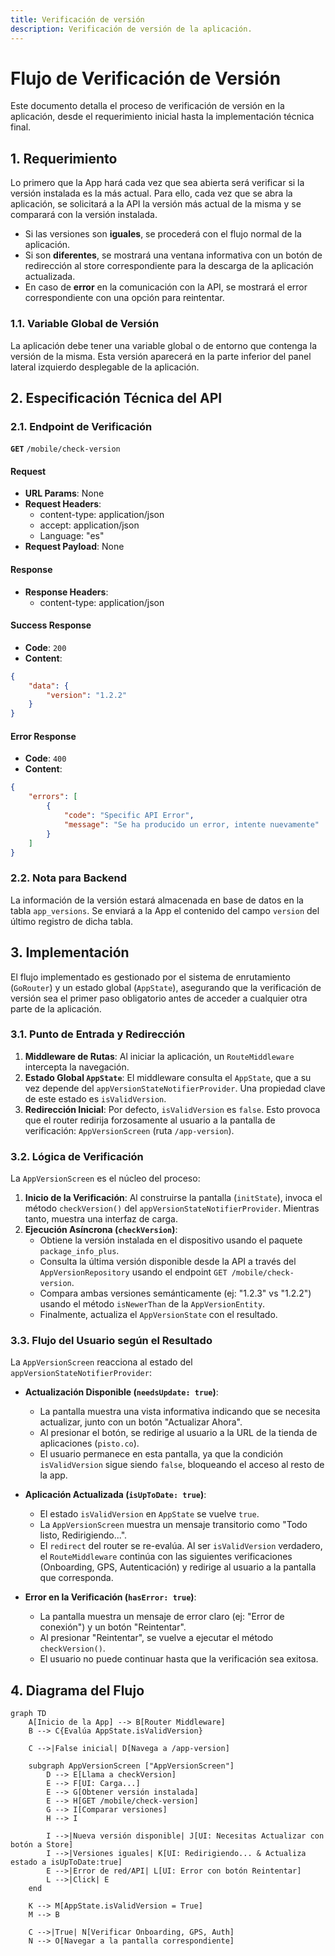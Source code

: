 ```yaml
---
title: Verificación de versión
description: Verificación de versión de la aplicación.
---
```


# Flujo de Verificación de Versión

Este documento detalla el proceso de verificación de versión en la aplicación, desde el requerimiento inicial hasta la implementación técnica final.

## 1. Requerimiento

Lo primero que la App hará cada vez que sea abierta será verificar si la versión instalada es la más actual. Para ello, cada vez que se abra la aplicación, se solicitará a la API la versión más actual de la misma y se comparará con la versión instalada.

-   Si las versiones son **iguales**, se procederá con el flujo normal de la aplicación.
-   Si son **diferentes**, se mostrará una ventana informativa con un botón de redirección al store correspondiente para la descarga de la aplicación actualizada.
-   En caso de **error** en la comunicación con la API, se mostrará el error correspondiente con una opción para reintentar.

### 1.1. Variable Global de Versión

La aplicación debe tener una variable global o de entorno que contenga la versión de la misma. Esta versión aparecerá en la parte inferior del panel lateral izquierdo desplegable de la aplicación.

## 2. Especificación Técnica del API

### 2.1. Endpoint de Verificación

**`GET`** `/mobile/check-version`

#### Request

-   **URL Params**: None
-   **Request Headers**:
    -   content-type: application/json
    -   accept: application/json
    -   Language: "es"
-   **Request Payload**: None

#### Response

-   **Response Headers**:
    -   content-type: application/json

#### Success Response

-   **Code**: `200`
-   **Content**:

```json
{
    "data": {
        "version": "1.2.2"
    }
}
```

#### Error Response

-   **Code**: `400`
-   **Content**:

```json
{
    "errors": [
        {
            "code": "Specific API Error",
            "message": "Se ha producido un error, intente nuevamente"
        }
    ]
}
```

### 2.2. Nota para Backend

La información de la versión estará almacenada en base de datos en la tabla `app_versions`. Se enviará a la App el contenido del campo `version` del último registro de dicha tabla.

## 3. Implementación

El flujo implementado es gestionado por el sistema de enrutamiento (`GoRouter`) y un estado global (`AppState`), asegurando que la verificación de versión sea el primer paso obligatorio antes de acceder a cualquier otra parte de la aplicación.

### 3.1. Punto de Entrada y Redirección

1. **Middleware de Rutas**: Al iniciar la aplicación, un `RouteMiddleware` intercepta la navegación.
2. **Estado Global `AppState`**: El middleware consulta el `AppState`, que a su vez depende del `appVersionStateNotifierProvider`. Una propiedad clave de este estado es `isValidVersion`.
3. **Redirección Inicial**: Por defecto, `isValidVersion` es `false`. Esto provoca que el router redirija forzosamente al usuario a la pantalla de verificación: `AppVersionScreen` (ruta `/app-version`).

### 3.2. Lógica de Verificación

La `AppVersionScreen` es el núcleo del proceso:

1. **Inicio de la Verificación**: Al construirse la pantalla (`initState`), invoca el método `checkVersion()` del `appVersionStateNotifierProvider`. Mientras tanto, muestra una interfaz de carga.
2. **Ejecución Asíncrona (`checkVersion`)**:
    - Obtiene la versión instalada en el dispositivo usando el paquete `package_info_plus`.
    - Consulta la última versión disponible desde la API a través del `AppVersionRepository` usando el endpoint `GET /mobile/check-version`.
    - Compara ambas versiones semánticamente (ej: "1.2.3" vs "1.2.2") usando el método `isNewerThan` de la `AppVersionEntity`.
    - Finalmente, actualiza el `AppVersionState` con el resultado.

### 3.3. Flujo del Usuario según el Resultado

La `AppVersionScreen` reacciona al estado del `appVersionStateNotifierProvider`:

-   **Actualización Disponible (`needsUpdate: true`)**:

    -   La pantalla muestra una vista informativa indicando que se necesita actualizar, junto con un botón "Actualizar Ahora".
    -   Al presionar el botón, se redirige al usuario a la URL de la tienda de aplicaciones (`pisto.co`).
    -   El usuario permanece en esta pantalla, ya que la condición `isValidVersion` sigue siendo `false`, bloqueando el acceso al resto de la app.

-   **Aplicación Actualizada (`isUpToDate: true`)**:

    -   El estado `isValidVersion` en `AppState` se vuelve `true`.
    -   La `AppVersionScreen` muestra un mensaje transitorio como "Todo listo, Redirigiendo...".
    -   El `redirect` del router se re-evalúa. Al ser `isValidVersion` verdadero, el `RouteMiddleware` continúa con las siguientes verificaciones (Onboarding, GPS, Autenticación) y redirige al usuario a la pantalla que corresponda.

-   **Error en la Verificación (`hasError: true`)**:
    -   La pantalla muestra un mensaje de error claro (ej: "Error de conexión") y un botón "Reintentar".
    -   Al presionar "Reintentar", se vuelve a ejecutar el método `checkVersion()`.
    -   El usuario no puede continuar hasta que la verificación sea exitosa.

## 4. Diagrama del Flujo

```mermaid
graph TD
    A[Inicio de la App] --> B[Router Middleware]
    B --> C{Evalúa AppState.isValidVersion}

    C -->|False inicial| D[Navega a /app-version]

    subgraph AppVersionScreen ["AppVersionScreen"]
        D --> E[Llama a checkVersion]
        E --> F[UI: Carga...]
        E --> G[Obtener versión instalada]
        E --> H[GET /mobile/check-version]
        G --> I[Comparar versiones]
        H --> I

        I -->|Nueva versión disponible| J[UI: Necesitas Actualizar con botón a Store]
        I -->|Versiones iguales| K[UI: Redirigiendo... & Actualiza estado a isUpToDate:true]
        E -->|Error de red/API| L[UI: Error con botón Reintentar]
        L -->|Click| E
    end

    K --> M[AppState.isValidVersion = True]
    M --> B

    C -->|True| N[Verificar Onboarding, GPS, Auth]
    N --> O[Navegar a la pantalla correspondiente]
```
